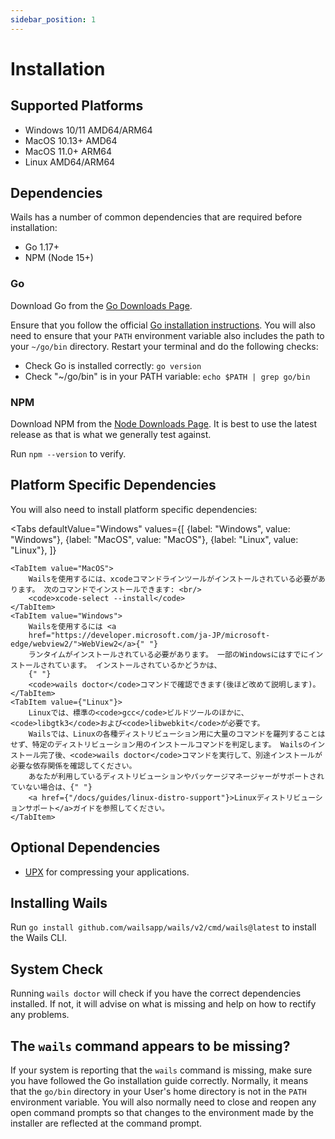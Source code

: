 ```yaml
---
sidebar_position: 1
---
```



# Installation

## Supported Platforms

- Windows 10/11 AMD64/ARM64
- MacOS 10.13+ AMD64
- MacOS 11.0+ ARM64
- Linux AMD64/ARM64

## Dependencies

Wails has a number of common dependencies that are required before installation:

- Go 1.17+
- NPM (Node 15+)

### Go

Download Go from the [Go Downloads Page](https://go.dev/doc/install).

Ensure that you follow the official [Go installation instructions](https://go.dev/doc/install). You will also need to ensure that your `PATH` environment variable also includes the path to your `~/go/bin` directory. Restart your terminal and do the following checks:

- Check Go is installed correctly: `go version`
- Check "~/go/bin" is in your PATH variable: `echo $PATH | grep go/bin`

### NPM

Download NPM from the [Node Downloads Page](https://nodejs.org/en/download/). It is best to use the latest release as that is what we generally test against.

Run `npm --version` to verify.

## Platform Specific Dependencies

You will also need to install platform specific dependencies:

<!-- @formatter:off -->

<Tabs
    defaultValue="Windows"
    values={[
        {label: "Windows", value: "Windows"},
 {label: "MacOS", value: "MacOS"},
 {label: "Linux", value: "Linux"},
 ]}
>
    <TabItem value="MacOS">
        Wailsを使用するには、xcodeコマンドラインツールがインストールされている必要があります。 次のコマンドでインストールできます: <br/>
        <code>xcode-select --install</code>
    </TabItem>
    <TabItem value="Windows">
        Wailsを使用するには <a
        href="https://developer.microsoft.com/ja-JP/microsoft-edge/webview2/">WebView2</a>{" "}
        ランタイムがインストールされている必要があります。 一部のWindowsにはすでにインストールされています。 インストールされているかどうかは、
        {" "}
        <code>wails doctor</code>コマンドで確認できます(後ほど改めて説明します)。
    </TabItem>
    <TabItem value={"Linux"}>
        Linuxでは、標準の<code>gcc</code>ビルドツールのほかに、<code>libgtk3</code>および<code>libwebkit</code>が必要です。
        Wailsでは、Linuxの各種ディストリビューション用に大量のコマンドを羅列することはせず、特定のディストリビューション用のインストールコマンドを判定します。 Wailsのインストール完了後、<code>wails doctor</code>コマンドを実行して、別途インストールが必要な依存関係を確認してください。
        あなたが利用しているディストリビューションやパッケージマネージャーがサポートされていない場合は、{" "}
        <a href={"/docs/guides/linux-distro-support"}>Linuxディストリビューションサポート</a>ガイドを参照してください。
    </TabItem>
</Tabs>

<!-- @formatter:on -->

## Optional Dependencies

- [UPX](https://upx.github.io/) for compressing your applications.

## Installing Wails

Run `go install github.com/wailsapp/wails/v2/cmd/wails@latest` to install the Wails CLI.

## System Check

Running `wails doctor` will check if you have the correct dependencies installed. If not, it will advise on what is missing and help on how to rectify any problems.

## The `wails` command appears to be missing?

If your system is reporting that the `wails` command is missing, make sure you have followed the Go installation guide correctly. Normally, it means that the `go/bin` directory in your User's home directory is not in the `PATH` environment variable. You will also normally need to close and reopen any open command prompts so that changes to the environment made by the installer are reflected at the command prompt.